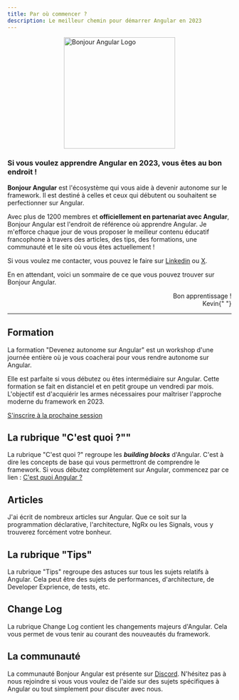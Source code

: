 ```yaml
---
title: Par où commencer ?
description: Le meilleur chemin pour démarrer Angular en 2023
---
```



<div style="display: flex; justify-content: center">
  <Image src={logo} width="250" height="250" alt="Bonjour Angular Logo" />
</div>

### Si vous voulez apprendre Angular en 2023, vous êtes au bon endroit !

**Bonjour Angular** est l'écosystème qui vous aide à devenir autonome sur le framework. Il est destiné à celles et ceux qui débutent ou souhaitent se perfectionner sur Angular.

Avec plus de 1200 membres et **officiellement en partenariat avec Angular**, Bonjour Angular est l'endroit de référence où apprendre Angular. Je m'efforce chaque jour de vous proposer le meilleur contenu éducatif francophone à travers des articles, des tips, des formations, une communauté et le site où vous êtes actuellement !

Si vous voulez me contacter, vous pouvez le faire sur [Linkedin](https://www.linkedin.com/in/kevin-tale/) ou [X](https://twitter.com/xKevinTale).

En en attendant, voici un sommaire de ce que vous pouvez trouver sur Bonjour Angular.

<div style="text-align:right;">
  <p>
    Bon apprentissage ! <br />
    Kevin{" "}
  </p>
</div>

---

## Formation

La formation "Devenez autonome sur Angular" est un workshop d'une journée entière où je vous coacherai pour vous rendre autonome sur Angular.

Elle est parfaite si vous débutez ou êtes intermédiaire sur Angular. Cette formation se fait en distanciel et en petit groupe un vendredi par mois. L'objectif est d'acquiérir les armes nécessaires pour maîtriser l'approche moderne du framework en 2023.

[S'inscrire à la prochaine session](/formations/devenez-autonome-sur-angular)

## La rubrique "C'est quoi ?""

La rubrique "C'est quoi ?" regroupe les **_building blocks_** d'Angular. C'est à dire les concepts de base qui vous permettront de comprendre le framework.
Si vous débutez complètement sur Angular, commencez par ce lien : [C'est quoi Angular ?](/cest-quoi/angular)

## Articles

J'ai écrit de nombreux articles sur Angular. Que ce soit sur la programmation déclarative, l'architecture, NgRx ou les Signals, vous y trouverez forcément votre bonheur.

## La rubrique "Tips"

La rubrique "Tips" regroupe des astuces sur tous les sujets relatifs à Angular. Cela peut être des sujets de performances, d'architecture, de Developer Exprience, de tests, etc.

## Change Log

La rubrique Change Log contient les changements majeurs d'Angular. Cela vous permet de vous tenir au courant des nouveautés du framework.

## La communauté

La communauté Bonjour Angular est présente sur [Discord](https://discord.com/invite/c8XThfW9a7). N'hésitez pas à nous rejoindre si vous vous voulez de l'aide sur des sujets spécifiques à Angular ou tout simplement pour discuter avec nous.
